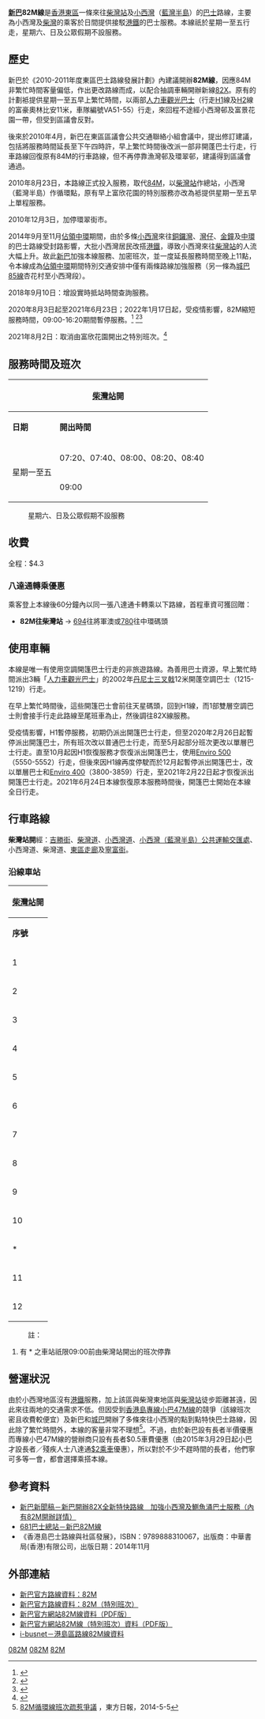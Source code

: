 {{Otheruses|subject=2010年8月23日後的82M版本|other=當日前的84M|新巴84M線}}
{{公共汽車路線資訊
|路線名稱             = 新巴82M線
|外文名稱             = NWFB Route 82M
|代表圖像             = NWFB5552 82M.jpg
|經營者               = 新巴
|所屬車廠             = 新巴創富道車廠
|路線用車             = <!--09:00前：[[人力車觀光巴士|人力車觀光巴士]]（5550-5552、5663）<br/>09:00後：-->空調單/雙層巴士
|起點站               = [[柴灣站|柴灣站]]
|途經地點             = [[小西灣邨|小西灣邨]]、[[富景花園|富景花園]]
|終點站               = [[小西灣|小西灣]]（[[藍灣半島|藍灣半島]]）
|路線性質             = 循環線
|全程行駛里程         = 5.3公里
|全程行車時間         = 29分鐘
|服務時間             = 07:20-09:00
|起點站服務時間       = 
|終點站服務時間       = 07:00-09:15（大約）
|班次頻率             = 15-20分鐘一班
|全程收費             = $4.3
|分段收費站點         = 無
|服務時間以外替代路線 = 日間：[[香港島專線小巴47M、48M線|專線小巴47E/M線]]、[[香港島專線小巴62線|62(A)線]]等<br/>通宵：[[香港島專線小巴44M線|專線小巴44M]]等
|主要競爭交通         = 同上
}}

'''[[新巴|新巴]]82M線'''是[[香港|香港]][[東區_(香港)|東區]]一條來往[[柴灣站|柴灣站]]及[[小西灣|小西灣]]（[[藍灣半島|藍灣半島]]）的[[香港巴士|巴士]]路線，主要為小西灣及[[柴灣|柴灣]]的乘客於日間提供接駁[[港鐵|港鐵]]的巴士服務。本線祇於星期一至五行走，星期六、日及公眾假期不設服務。

==歷史==
新巴於《2010-2011年度東區巴士路線發展計劃》內建議開辦'''82M線'''，因應84M非繁忙時間客量偏低，作出更改路線而成，以配合抽調車輛開辦新線[[新巴82X線|82X]]。原有的計劃袛提供星期一至五早上繁忙時間，以兩部[[人力車觀光巴士|人力車觀光巴士]]（行走[[新巴H1線|H1]]線及[[新巴H2線|H2]]線的富豪奧林比安11米，車隊編號VA51-55）行走，來回程不途經小西灣邨及富景花園一帶，但受到區議會反對。

後來於2010年4月，新巴在東區區議會公共交通聯絡小組會議中，提出修訂建議，包括將服務時間延長至下午四時許，早上繁忙時間後改派一部非開蓬巴士行走，行車路線回復原有84M的行車路線，但不再停靠漁灣邨及環翠邨，建議得到區議會通過。

2010年8月23日，本路線正式投入服務，取代[[新巴84M線|84M]]，以[[柴灣站|柴灣站]]作總站，小西灣（藍灣半島）作循環點，原有早上富欣花園的特別服務亦改為袛提供星期一至五早上單程服務。

2010年12月3日，加停環翠街市。

2014年9月至11月[[雨傘革命|佔領中環]]期間，由於多條[[小西灣|小西灣]]來往[[銅鑼灣|銅鑼灣]]、[[灣仔|灣仔]]、[[金鐘|金鐘]]及[[中環|中環]]的巴士路線受封路影響，大批小西灣居民改搭[[港鐵|港鐵]]，導致小西灣來往[[柴灣站|柴灣站]]的人流大幅上升。故此[[新巴|新巴]]加強本線服務、加密班次，並一度延長服務時間至晚上11點，令本線成為[[讓愛與和平佔領中環|佔領中環]]期間特別交通安排中僅有兩條路線加強服務（另一條為[[城巴85線|城巴85線]]杏花村至小西灣段）。

2018年9月10日：增設實時抵站時間查詢服務。

2020年8月3日起至2021年6月23日；2022年1月17日起，受疫情影響，82M縮短服務時間，09:00-16:20期間暫停服務。<ref>{{Cite web |url=http://mobile.nwstbus.com.hk/pdf/E202001208b03.pdf |title=82M臨時服務調整 |access-date=2020-08-08 |archive-date=2020-12-09 |archive-url=https://web.archive.org/web/20201209214345/https://mobile.nwstbus.com.hk/pdf/E202001208b03.pdf |dead-url=no }}</ref> <ref>{{Cite web |url=http://mobile.bravobus.com.hk/pdf/E202100709a03.pdf |title=82M恢復正常 |access-date=2021-06-28 |archive-date=2021-06-28 |archive-url=https://web.archive.org/web/20210628065226/http://mobile.bravobus.com.hk/pdf/E202100709a03.pdf |dead-url=no }}</ref><ref>{{Cite web |url=http://mobile.bravobus.com.hk/pdf/E202200062a03.pdf |title=82M臨時服務調整 |access-date=2022-01-15 |archive-date=2022-01-17 |archive-url=https://web.archive.org/web/20220117172923/https://mobile.bravobus.com.hk/pdf/E202200062a03.pdf }}</ref>

2021年8月2日：取消由富欣花園開出之特別班次。<ref>{{Cite web |url=http://mobile.bravobus.com.hk/pdf/E202100836a03.pdf |title=路線82M服務更改 |access-date=2021-07-26 |archive-date=2021-07-26 |archive-url=https://web.archive.org/web/20210726160659/https://mobile.bravobus.com.hk/pdf/E202100836a03.pdf |dead-url=no }}</ref>

==服務時間及班次==
{|class="wikitable" style="text-align: center"
!colspan=2|[[柴灣站|柴灣站]]開!!colspan=2|[[小西灣|小西灣]]（[[藍灣半島|藍灣半島]]）開（大約）
|-
!'''日期'''!!'''開出時間'''!!'''日期'''!!'''開出時間'''
|-
|rowspan=3|星期一至五||07:20、07:40、08:00、08:20、08:40||rowspan=4|星期一至五||07:00、07:20、07:35、07:55
|-
|09:00||08:15、08:35、08:55、09:15
|}
<!--{|class="wikitable" style="text-align: center"
!colspan=2|[[柴灣站|柴灣站]]開!!colspan=2|[[小西灣|小西灣]]（[[藍灣半島|藍灣半島]]）開（大約）
|-
!'''日期'''!!'''開出時間'''!!'''日期'''!!'''開出時間'''
|-
|rowspan=3|星期一至五||07:20、07:40、08:00、08:20、08:40||rowspan=4|星期一至五||07:00、07:20、07:35、07:55
|-
|09:00、09:40、10:20、11:00、11:40、12:20||08:15、08:35、08:55、09:15、09:55、10:35
|-
|13:00、13:40、14:20、15:00、15:40、16:20||11:15、11:55、12:35、13:15、13:55、14:35
|-
|colspan=2| ||15:15、15:55、16:35
|}-->
:星期六、日及公眾假期不設服務

==收費==
全程：$4.3
{{fare-remarks|NWFB|fcs=Y}}

===八達通轉乘優惠===
乘客登上本線後60分鐘內以同一張八達通卡轉乘以下路線，首程車資可獲回贈：

*'''82M往柴灣站''' →  [[過海隧道巴士694線|694]]往將軍澳或[[城巴780線|780]]往中環碼頭

==使用車輛==
本線是唯一有使用空調開篷巴士行走的非旅遊路線。為善用巴士資源，早上繁忙時間派出3輛「[[人力車觀光巴士|人力車觀光巴士]]」的2002年[[丹尼士三叉戟三型|丹尼士三叉戟]]12米開蓬空調巴士（1215-1219）行走。

在早上繁忙時間後，這些開篷巴士會前往天星碼頭，回到H1線，而1部雙層空調巴士則會接手行走此路線至尾班車為止，然後調往82X線服務。

受疫情影響，H1暫停服務，初期仍派出開篷巴士行走，但至2020年2月26日起暫停派出開篷巴士，所有班次改以普通巴士行走，而至5月起部分班次更改以單層巴士行走。直至10月起因H1恢復服務才恢復派出開篷巴士，使用[[Enviro_500|Enviro 500]]（5550-5552）行走，但後來因H1線再度停駛而於12月起暫停派出開篷巴士，改以單層巴士和[[Enviro_400|Enviro 400]]（3800-3859）行走，至2021年2月22日起才恢復派出開篷巴士行走。2021年6月24日本線恢復原本服務時間後，開篷巴士開始在本線全日行走。

==行車路線==
'''柴灣站開'''經：[[吉勝街|吉勝街]]、[[柴灣道|柴灣道]]、[[小西灣道|小西灣道]]、[[小西灣（藍灣半島）公共運輸交匯處|小西灣（藍灣半島）公共運輸交匯處]]、小西灣道、柴灣道、[[東區走廊|東區走廊]]及[[寧富街|寧富街]]。

===沿線車站===
{|class="wikitable" style="text-align: center"
!colspan=3|[[柴灣站|柴灣站]]開
|-
!'''序號'''!!'''車站名稱'''!!'''位置'''
|- 
|1||[[柴灣站|柴灣站]]||[[柴灣站公共運輸交匯處|柴灣站公共運輸交匯處]]
|-
|2||常安街||[[柴灣道|柴灣道]]
|-
|3||[[富欣花園|富欣花園]]||rowspan=3|[[小西灣道|小西灣道]]
|-
|4||富怡道
|-
|5||[[富景花園|富景花園]]
|- 
|6||[[小西灣|小西灣]]（[[藍灣半島|藍灣半島]]）<ref>循環線折返點</ref>||[[小西灣（藍灣半島）公共運輸交匯處|小西灣（藍灣半島）公共運輸交匯處]]
|-
|7||富景花園||小西灣道
|-
|8||[[小西灣邨|小西灣邨]]||[[小西灣邨巴士總站|小西灣邨巴士總站]]
|-
|9||曉翠街||小西灣道
|-
|10||富城閣||rowspan=3|柴灣道
|-
|*||[[樂軒臺|樂軒臺]]
|-
|11||[[環翠商場|環翠商場]]
|-
|12||柴灣站||柴灣站公共運輸交匯處
|}
:註：
#有 * 之車站祇限09:00前由柴灣站開出的班次停靠

==營運狀況==
由於小西灣地區沒有[[港鐵|港鐵]]服務，加上該區與柴灣東地區與[[柴灣站|柴灣站]]徒步距離甚遠，因此來往兩地的交通需求不低。但因受到[[香港島專線小巴47M線|香港島專線小巴47M線]]的競爭（該線班次密且收費較便宜）及新巴和[[城巴|城巴]]開辦了多條來往小西灣的點到點特快巴士路線，因此除了繁忙時間外，本線的客量非常不理想<ref>[http://orientaldaily.on.cc/cnt/news/20140505/00176_099.html 82M循環線班次疏惹爭議] {{Wayback|url=http://orientaldaily.on.cc/cnt/news/20140505/00176_099.html |date=20191112105620 }}，東方日報，2014-5-5</ref>。不過，由於新巴設有長者半價優惠而專線小巴47M線的營辦商只設有長者$0.5車費優惠（由2015年3月29日起小巴才設長者／殘疾人士八達通[[長者及合資格殘疾人士公共交通票價優惠計劃|$2乘車]]優惠），所以對於不少不趕時間的長者，他們寧可多等一會，都會選擇乘搭本線。

==參考資料==
<references />
*[http://www.nwstbus.com.hk/tc/uploadedFiles/~PressRelease_TC/19082010-chi.pdf 新巴新聞稿－新巴開辦82X全新特快路線　加強小西灣及鰂魚涌巴士服務（內有82M開辦詳情）] {{Wayback|url=http://www.nwstbus.com.hk/tc/uploadedFiles/~PressRelease_TC/19082010-chi.pdf |date=20160304130704 }}
*[http://www.681busterminal.com/hk-82m.html 681巴士總站－新巴82M線] {{Wayback|url=http://www.681busterminal.com/hk-82m.html |date=20190922190148 }}
*《香港島巴士路線與社區發展》，ISBN：9789888310067，出版商：中華書局(香港)有限公司，出版日期：2014年11月

==外部連結==
*[http://www.nwstbus.com.hk/routes/routeinfo.aspx?intLangID=2&searchtype=1&routenumber=82M&route=82M&routetype=D&company=7&exactMatch=yes 新巴官方路線資料：82M] {{Wayback|url=http://www.nwstbus.com.hk/routes/routeinfo.aspx?intLangID=2&searchtype=1&routenumber=82M&route=82M&routetype=D&company=7&exactMatch=yes |date=20160304094944 }}
*[http://www.nwstbus.com.hk/routes/routeinfo.aspx?intLangID=2&searchtype=1&routenumber=82m&route=82M&routetype=S&company=7 新巴官方路線資料：82M（特別班次）] {{Wayback|url=http://www.nwstbus.com.hk/routes/routeinfo.aspx?intLangID=2&searchtype=1&routenumber=82m&route=82M&routetype=S&company=7 |date=20160304122426 }}
*[https://www.nwstbus.com.hk/en/uploadedFiles/cust_notice/RI-NWFB-82-82M-D.pdf 新巴官方網站82M線資料（PDF版）] {{Wayback|url=https://www.nwstbus.com.hk/en/uploadedFiles/cust_notice/RI-NWFB-82-82M-D.pdf |date=20201024194404 }}
*[https://www.nwstbus.com.hk/en/uploadedFiles/cust_notice/RI-NWFB-82-82M-S.pdf 新巴官方網站82M線（特別班次）資料（PDF版）] {{Wayback|url=https://www.nwstbus.com.hk/en/uploadedFiles/cust_notice/RI-NWFB-82-82M-S.pdf |date=20201024194312 }}
*[http://www.i-busnet.com/busroute/nwfb/nwfbr82m.php i-busnet－港島區路線82M線資料] {{Wayback|url=http://www.i-busnet.com/busroute/nwfb/nwfbr82m.php |date=20191014172449 }}

{{香港東區巴士路線列表}}

[[Category:城巴及新世界第一巴士路線|082M]]
[[Category:香港東區巴士路線|082M]]
[[Category:開篷巴士|82M]]